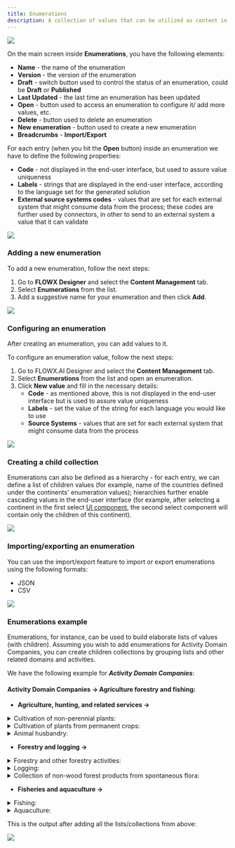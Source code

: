 ```yaml
---
title: Enumerations
description: A collection of values that can be utilized as content in UI components or templates is managed using enumerations. Values can be defined for certain source systems or languages.
---
```


![](https://s3.eu-west-1.amazonaws.com/docx.flowx.ai/platform-deep-dive/enumerations.png)

On the main screen inside **Enumerations**, you have the following elements:

* **Name** - the name of the enumeration
* **Version** - the version of the enumeration
* **Draft** - switch button used to control the status of an enumeration, could be **Draft** or **Published**
* **Last Updated** - the last time an enumeration has been updated
* **Open** - button used to access an enumeration to configure it/ add more values, etc.
* **Delete** - button used to delete an enumeration
* **New enumeration** - button used to create a new enumeration
* **Breadcrumbs** - **Import/Export**

For each entry (when you hit the **Open** button) inside an enumeration we have to define the following properties:

* **Code** - not displayed in the end-user interface, but used to assure value uniqueness
* **Labels** - strings that are displayed in the end-user interface, according to the language set for the generated solution
* **External source systems codes** - values that are set for each external system that might consume data from the process; these codes are further used by connectors, in other to send to an external system a value that it can validate

![](https://s3.eu-west-1.amazonaws.com/docx.flowx.ai/platform-deep-dive/enumerations1.png)

### Adding a new enumeration

To add a new enumeration, follow the next steps:

1. Go to **FLOWX Designer** and select the **Content Management** tab.
2. Select **Enumerations** from the list.
3. Add a suggestive name for your enumeration and then click **Add**.

![](https://s3.eu-west-1.amazonaws.com/docx.flowx.ai/platform-deep-dive/adding_new_enum.png)

### Configuring an enumeration

After creating an enumeration, you can add values to it.

To configure an enumeration value, follow the next steps:

1. Go to FLOWX.AI Designer and select the **Content Management** tab.
2. Select **Enumerations** from the list and open an enumeration.
3. Click **New value** and fill in the necessary details:
   * **Code** - as mentioned above, this is not displayed in the end-user interface but is used to assure value uniqueness
   * **Labels** - set the value of the string for each language you would like to use
   * **Source Systems** - values that are set for each external system that might consume data from the process

![](https://s3.eu-west-1.amazonaws.com/docx.flowx.ai/platform-deep-dive/enum_configuration.gif)

### Creating a child collection

Enumerations can also be defined as a hierarchy - for each entry, we can define a list of children values (for example, name of the countries defined under the continents' enumeration values); hierarchies further enable cascading values in the end-user interface (for example, after selecting a continent in the first select [UI component](../../../building-blocks/ui-designer/ui-designer.mdx#ui-component-types), the second select component will contain only the children of this continent).

![](https://s3.eu-west-1.amazonaws.com/docx.flowx.ai/platform-deep-dive/enum_child_collection.png)

### Importing/exporting an enumeration

You can use the import/export feature to import or export enumerations using the following formats:

* JSON
* CSV

![](https://s3.eu-west-1.amazonaws.com/docx.flowx.ai/platform-deep-dive/import_export_enum.png)

### Enumerations example

Enumerations, for instance, can be used to build elaborate lists of values (with children). Assuming you wish to add enumerations for Activity Domain Companies, you can create children collections by grouping lists and other related domains and activities.

We have the following example for _**Activity Domain Companies**_:

#### **Activity Domain Companies → Agriculture forestry and fishing:**

* **Agriculture, hunting, and related services →**

<details>

<summary>Cultivation of non-perennial plants:</summary>

* Cultivation of cereals (excluding rice), leguminous plants and oilseeds
* Cultivation of rice
* Growing of vegetables and melons, roots and tubers
* Cultivation of tobacco

</details>

<details>

<summary>Cultivation of plants from permanent crops:</summary>

* Cultivation of grapes
* Cultivation of grapes
* Cultivation of seeds and stone fruits
* Cultivation of oil seeds

</details>

<details>

<summary>Animal husbandry:</summary>

* Raising of dairy cattle
* Raising of other cattle
* Raising horses and other horses

</details>

* **Forestry and logging →**

<details>

<summary>Forestry and other forestry activities:</summary>

* Forestry and other forestry activities

</details>

<details>

<summary>Logging:</summary>

* Logging

</details>

<details>

<summary>Collection of non-wood forest products from spontaneous flora:</summary>

* Collection of non-wood forest products from spontaneous flor

</details>

* **Fisheries and aquaculture →**

<details>

<summary>Fishing:</summary>

* Sea fishing
* Freshwater fishing

</details>

<details>

<summary>Aquaculture:</summary>

* Maritime aquaculture
* Freshwater aquaculture

</details>

This is the output after adding all the lists/collections from above:

![](https://s3.eu-west-1.amazonaws.com/docx.flowx.ai/platform-deep-dive/enumerations_output.gif)
